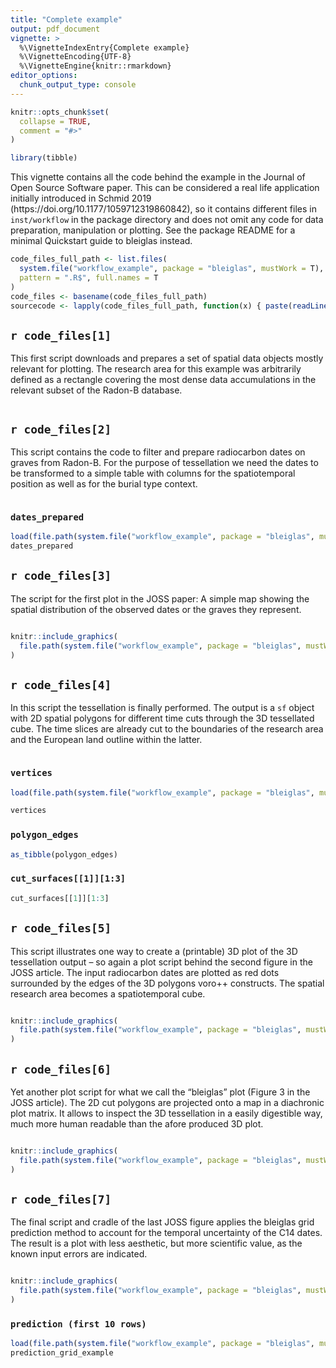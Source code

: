 ```yaml
---
title: "Complete example"
output: pdf_document
vignette: >
  %\VignetteIndexEntry{Complete example}
  %\VignetteEncoding{UTF-8}
  %\VignetteEngine{knitr::rmarkdown}
editor_options: 
  chunk_output_type: console
---
```


```r
knitr::opts_chunk$set(
  collapse = TRUE,
  comment = "#>"
)
```

```r
library(tibble)
```

This vignette contains all the code behind the example in the Journal of Open Source Software paper. This can be considered a real life application initially introduced in Schmid 2019 (https://doi.org/10.1177/1059712319860842), so it contains different files in `inst/workflow` in the package directory and does not omit any code for data preparation, manipulation or plotting. See the package README for a minimal Quickstart guide to bleiglas instead.

```r
code_files_full_path <- list.files(
  system.file("workflow_example", package = "bleiglas", mustWork = T),
  pattern = ".R$", full.names = T
)
code_files <- basename(code_files_full_path)
sourcecode <- lapply(code_files_full_path, function(x) { paste(readLines(x), collapse="\n") })
```

## `r code_files[1]`

This first script downloads and prepares a set of spatial data objects mostly relevant for plotting. The research area for this example was arbitrarily defined as a rectangle covering the most dense data accumulations in the relevant subset of the Radon-B database.

```r
```

## `r code_files[2]`

This script contains the code to filter and prepare radiocarbon dates on graves from Radon-B. For the purpose of tessellation we need the dates to be transformed to a simple table with columns for the spatiotemporal position as well as for the burial type context.

```r
```

### `dates_prepared`

```r
load(file.path(system.file("workflow_example", package = "bleiglas", mustWork = T), "dates_prepared.RData"))
dates_prepared
```

## `r code_files[3]`

The script for the first plot in the JOSS paper: A simple map showing the spatial distribution of the observed dates or the graves they represent.

```r
```

```r
knitr::include_graphics(
  file.path(system.file("workflow_example", package = "bleiglas", mustWork = T), "03_map_plot.jpeg")
)
```

## `r code_files[4]`

In this script the tessellation is finally performed. The output is a `sf` object with 2D spatial polygons for different time cuts through the 3D tessellated cube. The time slices are already cut to the boundaries of the research area and the European land outline within the latter.

```r
```

### `vertices`

```r
load(file.path(system.file("workflow_example", package = "bleiglas", mustWork = T), "tesselation_calage_center_burial_type.RData"))
```

```r
vertices
```

### `polygon_edges`

```r
as_tibble(polygon_edges)
```

### `cut_surfaces[[1]][1:3]`

```r
cut_surfaces[[1]][1:3]
```

## `r code_files[5]`

This script illustrates one way to create a (printable) 3D plot of the 3D tessellation output -- so again a plot script behind the second figure in the JOSS article. The input radiocarbon dates are plotted as red dots surrounded by the edges of the 3D polygons voro++ constructs. The spatial research area becomes a spatiotemporal cube.

```r
```

```r
knitr::include_graphics(
  file.path(system.file("workflow_example", package = "bleiglas", mustWork = T), "05_3D_plot.jpeg")
)
```

## `r code_files[6]`

Yet another plot script for what we call the "bleiglas" plot (Figure 3 in the JOSS article). The 2D cut polygons are projected onto a map in a diachronic plot matrix. It allows to inspect the 3D tessellation in a easily digestible way, much more human readable than the afore produced 3D plot.

```r
```

```r
knitr::include_graphics(
  file.path(system.file("workflow_example", package = "bleiglas", mustWork = T), "06_bleiglas_plot.jpeg")
)
```

## `r code_files[7]`

The final script and cradle of the last JOSS figure applies the bleiglas grid prediction method to account for the temporal uncertainty of the C14 dates. The result is a plot with less aesthetic, but more scientific value, as the known input errors are indicated.

```r
```

```r
knitr::include_graphics(
  file.path(system.file("workflow_example", package = "bleiglas", mustWork = T), "07_prediction_grid_plot.jpeg")
)
```

### `prediction (first 10 rows)`

```r
load(file.path(system.file("workflow_example", package = "bleiglas", mustWork = T), "prediction_grid_example.RData"))
prediction_grid_example
```
